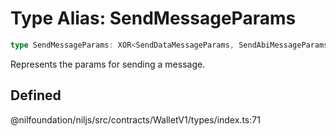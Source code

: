 # Type Alias: SendMessageParams

```ts
type SendMessageParams: XOR<SendDataMessageParams, SendAbiMessageParams>;
```

Represents the params for sending a message.

## Defined  
@nilfoundation/niljs/src/contracts/WalletV1/types/index.ts:71
